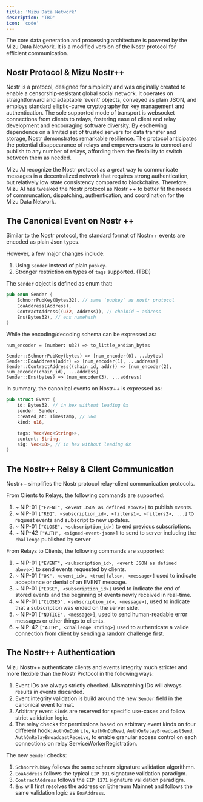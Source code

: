 ```yaml
---
title: 'Mizu Data Network'
description: 'TBD'
icon: 'code'
---
```


The core data generation and processing architecture is powered by the Mizu Data Network. It is a modified version of the Nostr protocol for efficient communication. 

## Nostr Protocol & Mizu Nostr++

Nostr is a protocol, designed for simplicity and was originally created to enable a censorship-resistant global social network.  It operates on straightforward and adaptable 'event' objects, conveyed as plain JSON, and employs standard elliptic-curve cryptography for key management and authentication. The sole supported mode of transport is websocket connections from clients to relays, fostering ease of client and relay development and encouraging software diversity. By eschewing dependence on a limited set of trusted servers for data transfer and storage, Nostr demonstrates remarkable resilience. The protocol anticipates the potential disappearance of relays and empowers users to connect and publish to any number of relays, affording them the flexibility to switch between them as needed.


Mizu AI recognize the Nostr protocol as a great way to communicate messages in a decentralized network that requires strong authentication, but relatively low state consistency compared to blockchains. Therefore, Mizu AI has tweaked the Nostr protocol as Nostr ++ to better fit the needs of communcation, dispatching, authentication, and coordination for the Mizu Data Network. 

## The Canonical Event on Nostr ++
Similar to the Nostr protocol, the standard format of Nostr++ events are encoded as plain Json types. 

However, a few major changes include:
1. Using `Sender` instead of plain `pubkey`.
2. Stronger restriction on types of `tags` supported. (TBD)

The `Sender` object is defined as enum that:

```rust
pub enum Sender {
    SchnorrPubKey(Bytes32), // same `pubkey` as nostr protocol
    EoaAddress(Address),
    ContractAddress((u32, Address)), // chainid + address
    Ens(Bytes32), // ens namehash
}
```

While the encoding/decoding schema can be expressed as: 
```
num_encoder = (number: u32) => to_little_endian_bytes

Sender::SchnorrPubKey(bytes) => [num_encoder(0), ...bytes]
Sender::EoaAddress(addr) => [num_encoder(1), ...address]
Sender::ContractAddress((chain_id, addr)) => [num_encoder(2), num_encoder(chain_id), ...address]
Sender::Ens(bytes) => [num_encoder(3), ...address]
```

In summary, the canonical events on Nostr++ is expressed as: 

```rust
pub struct Event {
    id: Bytes32, // in hex without leading 0x
    sender: Sender,    
    created_at: Timestamp, // u64
    kind: u16,

    tags: Vec<Vec<String>>,
    content: String,
    sig: Vec<u8>, // in hex without leading 0x
}
```

## The Nostr++ Relay & Client Communication

Nostr++ simplifies the Nostr protocol relay-client communication protocols.

From Clients to Relays, the following commands are supported:
1. ~ NIP-01 `["EVENT", <event JSON as defined above>]` to publish events.
2. ~ NIP-01 `["REQ", <subscription_id>, <filters1>, <filters2>, ...]` to request events and subscript to new updates.
3. ~ NIP-01 `["CLOSE", <subscription_id>]` to end previous subscriptions.
4. ~ NIP-42 `["AUTH", <signed-event-json>]` to send to server including the `challenge` published by server

From Relays to Clients, the following commands are supported:
1. ~ NIP-01 `["EVENT", <subscription_id>, <event JSON as defined above>]` to send events requested by clients.
2. ~ NIP-01 `["OK", <event_id>, <true|false>, <message>]` used to indicate acceptance or denial of an EVENT message.
3. ~ NIP-01 `["EOSE", <subscription_id>]` used to indicate the end of stored events and the beginning of events newly received in real-time.
4. ~ NIP-01 `["CLOSED", <subscription_id>, <message>]`, used to indicate that a subscription was ended on the server side.
5. ~ NIP-01 `["NOTICE", <message>]`, used to send human-readable error messages or other things to clients.
6. ~ NIP-42 `["AUTH", <challenge string>]` used to authenticate a valide connection from client by sending a random challenge first.

## The Nostr++ Authentication
Mizu Nostr++ authenticate clients and events integrity much stricter and more flexible than the Nostr Protocol in the following ways: 
1. Event IDs are always strictly checked. Mismatching IDs will always results in events discarded.
2. Event integrity validation is build around the new `Sender` field in the canonical event format.
3. Arbitrary event `kinds` are reserved for specific use-cases and follow strict validation logic. 
4. The relay checks for permissions based on arbitrary event kinds on four different hook: `AuthOnDbWrite`, `AuthOnDbRead`, `AuthOnRelayBroadcastSend`, `AuthOnRelayBroadcastReceive`, to enable granular access control on each connections on relay ServiceWorkerRegistration. 

The new `Sender` checks:
1. `SchnorrPubKey` follows the same schnorr signature validation algorithmn. 
2. `EoaAddress` follows the typical `EIP 191` signature validation paradigm.
3. `ContractAddress` follows the `EIP 1271` signature validation paradigm.
4. `Ens` will first resolves the address on Ethereum Mainnet and follows the same validation logic as `EoaAddress`.